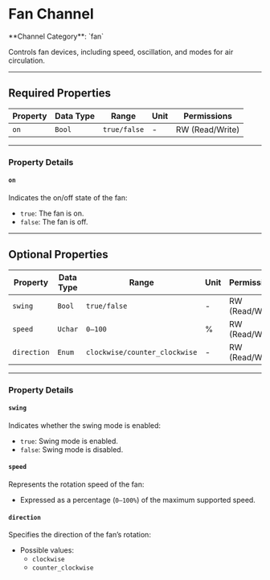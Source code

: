 
# Fan Channel

<Callout type="info">
	**Channel Category**: `fan`
</Callout>

Controls fan devices, including speed, oscillation, and modes for air circulation.

---

## Required Properties

| **Property** | **Data Type** | **Range**    | **Unit** | **Permissions** |
|--------------|---------------|--------------|----------|-----------------|
| `on`         | `Bool`        | `true/false` | -        | RW (Read/Write) |

---

### Property Details

#### `on`

Indicates the on/off state of the fan:

- `true`: The fan is on.
- `false`: The fan is off.

---

## Optional Properties

| **Property** | **Data Type** | **Range**                     | **Unit** | **Permissions** |
|--------------|---------------|-------------------------------|----------|-----------------|
| `swing`      | `Bool`        | `true/false`                  | -        | RW (Read/Write) |
| `speed`      | `Uchar`       | `0–100`                       | %        | RW (Read/Write) |
| `direction`  | `Enum`        | `clockwise/counter_clockwise` | -        | RW (Read/Write) |

---

### Property Details

#### `swing`

Indicates whether the swing mode is enabled:

- `true`: Swing mode is enabled.
- `false`: Swing mode is disabled.

#### `speed`

Represents the rotation speed of the fan:

- Expressed as a percentage (`0–100%`) of the maximum supported speed.

#### `direction`

Specifies the direction of the fan’s rotation:

- Possible values:
    - `clockwise`
    - `counter_clockwise`
